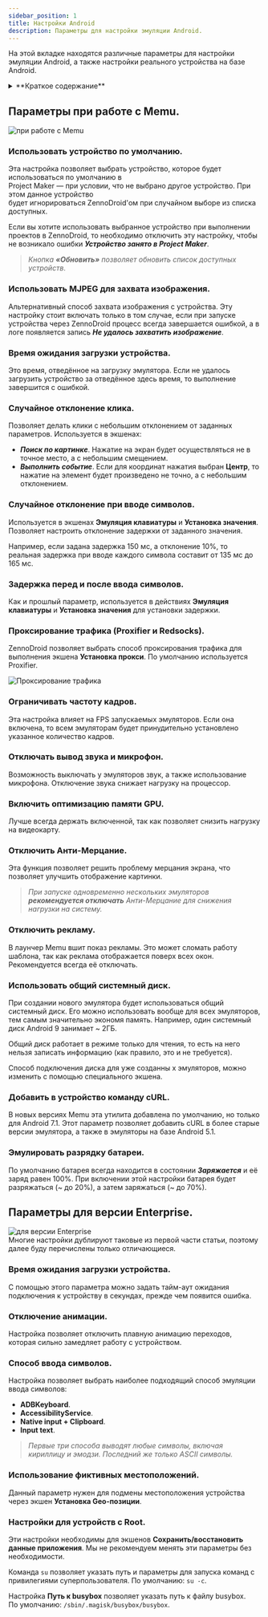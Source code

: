 ```yaml
---
sidebar_position: 1
title: Настройки Android
description: Параметры для настройки эмуляции Android. 
---
```


На этой вкладке находятся различные параметры для настройки эмуляции Android, а также настройки реального устройства на базе Android.    

<details>
<summary>**Краткое содержание**</summary>
<!--All you need is a blank line-->

    + Параметры при работе с Memu. 
        + Использовать устройство по умолчанию.
        + Использовать MJPEG для захвата изображения. 
        + Время ожидания загрузки устройства.  
        + Случайное отклонение клика.  
        + Случайное отклонение при вводе символов.
        + Задержка перед и после ввода символов.
        + Проксирование трафика (Proxifier и Redsocks).
        + Ограничивать частоту кадров.
        + Отключать вывод звука и микрофон.
        + Включить оптимизацию памяти GPU.
        + Отключить Анти-Мерцание.
        + Отключить рекламу.
        + Использовать общий системный диск.
        + Добавить в устройство команду cURL.
        + Эмулировать разрядку батареи.
    + Параметры для версии Enterprise.   
        + Время ожидания загрузки устройства.  
        + Отключение анимации.  
        + Способ ввода символов.  
        + Использование фиктивных местоположений. 
        + Настройки для устройств с Root  
</details> 

## Параметры при работе с Memu.  
![при работе с Memu](./assets/Settings_for_Android/Settings_for_Android_pic1.png)     
### Использовать устройство по умолчанию.  
Эта настройка позволяет выбрать устройство, которое будет использоваться по умолчанию в  
Project Maker — при условии, что не выбрано другое устройство. При этом данное устройство  
будет игнорироваться ZennoDroid'ом при случайном выборе из списка доступных.  

Если вы хотите использовать выбранное устройство при выполнении проектов в ZennoDroid, то необходимо отключить эту настройку, чтобы не возникало ошибки ***Устройство занято в Project Maker***.
> *Кнопка **«Обновить»** позволяет обновить список доступных устройств*.  
### Использовать MJPEG для захвата изображения.    
Альтернативный способ захвата изображения с устройства. Эту настройку стоит включать только в том случае, если при запуске устройства через ZennoDroid процесс всегда завершается ошибкой, а в логе появляется запись ***Не удалось захватить изображение***.  
### Время ожидания загрузки устройства.  
Это время, отведённое на загрузку эмулятора. Если не удалось загрузить устройство за отведённое здесь время, то выполнение завершится с ошибкой.  
### Случайное отклонение клика.  
Позволяет делать клики с небольшим отклонением от заданных параметров. Используется в экшенах:  
- ***Поиск по картинке***. Нажатие на экран будет осуществляться не в точное место, а с небольшим смещением.  
- ***Выполнить событие***. Если для координат нажатия выбран **Центр**, то нажатие на элемент будет произведено не точно, а с небольшим отклонением.  
### Случайное отклонение при вводе символов.  
Используется в экшенах **Эмуляция клавиатуры** и **Установка значения**. Позволяет настроить отклонение задержки от заданного значения.  

Например, если задана задержка 150 мс, а отклонение 10%, то реальная задержка при вводе каждого символа составит от 135 мс до 165 мс.  
### Задержка перед и после ввода символов.  
Как и прошлый параметр, используется в действиях **Эмуляция клавиатуры** и **Установка значения** для установки задержки.  
### Проксирование трафика (Proxifier и Redsocks).  
ZennoDroid позволяет выбрать способ проксирования трафика для выполнения экшена **Установка прокси**. По умолчанию используется Proxifier.  

![Проксирование трафика](./assets/Settings_for_Android/Settings_for_Android_pic3.png) 
### Ограничивать частоту кадров.  
Эта настройка влияет на FPS запускаемых эмуляторов. Если она включена, то всем эмуляторам будет принудительно установлено указанное количество кадров.  
### Отключать вывод звука и микрофон.  
Возможность выключать у эмуляторов звук, а также использование микрофона. Отключение звука снижает нагрузку на процессор.  
### Включить оптимизацию памяти GPU.
Лучше всегда держать включенной, так как позволяет снизить нагрузку на видеокарту.  
### Отключить Анти-Мерцание.  
Эта функция позволяет решить проблему мерцания экрана, что позволяет улучшить отображение картинки.  
> *При запуске одновременно нескольких эмуляторов **рекомендуется отключать** Анти-Мерцание для снижения нагрузки на систему.*  
### Отключить рекламу.  
В лаунчер Memu вшит показ рекламы. Это может сломать работу шаблона, так как реклама отображается поверх всех окон. Рекомендуется всегда её отключать.  
### Использовать общий системный диск.  
При создании нового эмулятора будет использоваться общий системный диск. Его можно использовать вообще для всех эмуляторов, тем самым значительно экономя память. Например, один системный диск Android 9 занимает ~ 2ГБ.  

Общий диск работает в режиме только для чтения, то есть на него нельзя записать информацию (как правило, это и не требуется).  

Способ подключения диска для уже созданны х эмуляторов, можно изменить с помощью специального экшена.  
### Добавить в устройство команду cURL.   
В новых версиях Memu эта утилита добавлена по умолчанию, но только для Android 7.1. Этот параметр позволяет добавить cURL в более старые версии эмулятора, а также в эмуляторы на базе Android 5.1.  
### Эмулировать разрядку батареи.  
По умолчанию батарея всегда находится в состоянии ***Заряжается*** и её заряд равен 100%. При включении этой настройки батарея будет разряжаться (~ до 20%), а затем заряжаться (~ до 70%).  
## Параметры для версии Enterprise.  
![для версии Enterprise](./assets/Settings_for_Android/Settings_for_Android_pic2.png)  
Многие настройки дублируют таковые из первой части статьи, поэтому далее буду перечислены только отличающиеся.  
### Время ожидания загрузки устройства.  
С помощью этого параметра можно задать тайм-аут ожидания подключения к устройству в секундах, прежде чем появится ошибка.  
### Отключение анимации.  
Настройка позволяет отключить плавную анимацию переходов, которая сильно замедляет работу с устройством.  
### Способ ввода символов.  
Настройка позволяет выбрать наиболее подходящий способ эмуляции ввода символов:  
- **ADBKeyboard**.  
- **AccessibilityService**.  
- **Native input + Clipboard**.  
- **Input text**.  
> *Первые три способа выводят любые символы, включая кириллицу и эмодзи. Последний же только ASCII символы.*  
### Использование фиктивных местоположений.  
Данный параметр нужен для подмены местоположения устройства через экшен **Установка Geo-позиции**.  
### Настройки для устройств с Root.  
Эти настройки необходимы для экшенов **Сохранить/восстановить данные приложения**. Мы не рекомендуем менять эти параметры без необходимости.  

Команда `su` позволяет указать путь и параметры для запуска команд с привилегиями суперпользователя. По умолчанию: `su -c`.  

Настройка **Путь к busybox** позволяет указать путь к файлу busybox.  
По умолчанию: `/sbin/.magisk/busybox/busybox`.  


